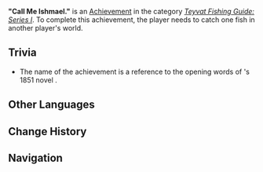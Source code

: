 {{Achievement Infobox
|title        = 
|id           = 81137
|order id     = 1129
|category     = Teyvat Fishing Guide: Series I
|description  = Catch one fish in another player's world.
|requirements = 
|primogems    = 5
|tracking     = 
|topic        = Fishing; Co-Op Mode
}}
'''"Call Me Ishmael."''' is an [[Achievement]] in the category ''[[Teyvat Fishing Guide: Series I]]''. To complete this achievement, the player needs to catch one fish in another player's world.

==Trivia==
*The name of the achievement is a reference to the opening words of {{w|Herman Melville}}'s 1851 novel {{w|Moby-Dick}}.
<!--
==Video Guides==
{{EVT
|video1   = 
|caption1 = 
}}
-->

==Other Languages==
{{Other Languages|default_hidden=1
|en      = "Call Me Ishmael."
|zhs     = 「叫我以实玛利。」
|zhs_rm  = "Jiào Wǒ Yǐshímǎlì."
|zht     = 「叫我以實瑪利。」
|zht_rm  = "Jiào Wǒ Yǐshímǎlì."
|ja      = 「イシュメールと呼んでください。」
|ja_rm   = "Ishumeeru to Yonde Kudasai."
|ko      = 「나를 이스마엘이라 불러 다오」
|ko_rm   = 
|es      = “Llámenme Ismael”
|fr      = « Appelez-moi Ismaël. »
|ru      = «Зовите меня Измаил»
|th      = "เรียกฉันว่า Ishmael"
|th_rm   = "Riak Chan Wa Ishmael"
|vi      = "Gọi Tôi Là Ishmael."
|de      = „Nenn mich Ishmael.“
|id      = "Panggil aku Ishmael."
|pt      = "Me chama de Ishmael."
}}

==Change History==
{{Change History|2.1}}
<!--
==References==
{{Reflist}}
-->
==Navigation==
{{Achievement Navbox|Teyvat Fishing Guide: Series I}}